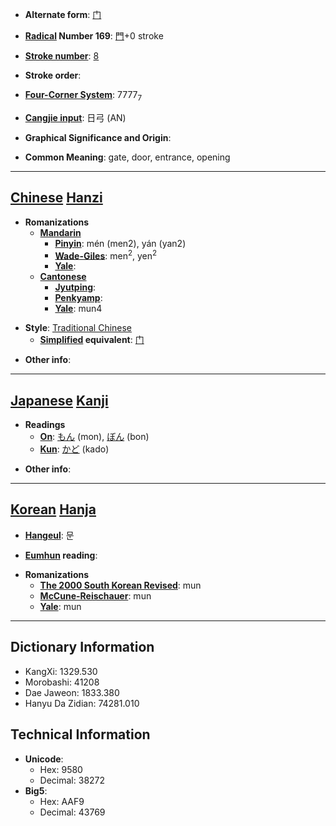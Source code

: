 * '''Alternate form''': [[门]]

* '''[[Wiktionary:Chinese radical index| Radical]] Number 169''': [[Wiktionary:Chinese radical index 門|門]]+0 stroke

* '''[[Wiktionary:Chinese total strokes index|Stroke number]]''': [[Wiktionary:Chinese total strokes index 8|8]]

* '''Stroke order''': 

* '''[[Wiktionary:Chinese four corner index|Four-Corner System]]''': 7777<sub>7</sub>

* '''[[Wiktionary:Chinese Cangjie index|Cangjie input]]''': 日弓 (AN)

* '''Graphical Significance and Origin''': 

* '''Common Meaning''': gate, door, entrance, opening

----

== [[Chinese]] [[Hanzi]] ==

* '''Romanizations'''
** '''[[Mandarin]]'''
*** '''[[Pinyin]]''': mén (men2), yán (yan2)
*** '''[[Wade-Giles]]''': men<sup>2</sup>, yen<sup>2</sup>
*** '''[[Yale]]''': 
** '''[[Cantonese]]'''
*** '''[[Jyutping]]''':
*** '''[[Penkyamp]]''': 
*** '''[[Yale]]''': mun4

* '''Style''': [[Traditional Chinese]] 
** '''[[Simplified Chinese|Simplified]] equivalent''': [[门]]

* '''Other info''': 

----

== [[Japanese]] [[Kanji]] ==

* '''Readings'''
** '''[[On]]''': [[もん]] (mon), [[ぼん]] (bon)
** '''[[Kun]]''': [[かど]] (kado)

* '''Other info''':  

----

== [[Korean]] [[Hanja]] ==

* '''[[Hangeul]]''': 문

* '''[[Eumhun]] reading''': 

* '''Romanizations'''
** '''[[The 2000 South Korean Revised Romanization|The 2000 South Korean Revised]]''': mun
** '''[[McCune-Reischauer]]''': mun
** '''[[Yale]]''': mun

----

== Dictionary Information ==

* KangXi: 1329.530
* Morobashi: 41208
* Dae Jaweon: 1833.380
* Hanyu Da Zidian: 74281.010

== Technical Information ==

* '''Unicode''':
** Hex: 9580
** Decimal: 38272
* '''Big5''':
** Hex: AAF9
** Decimal: 43769